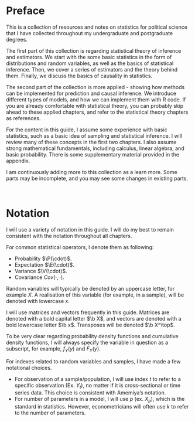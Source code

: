 # Preface {.unnumbered}

This is a collection of resources and notes on statistics for political science that I have collected throughout my undergraduate and postgraduate degrees.

The first part of this collection is regarding statistical theory of inference and estimators. We start with the some basic statistics in the form of distributions and random variables, as well as the basics of statistical inference. Then, we cover a series of estimators and the theory behind them. Finally, we discuss the basics of causality in statistics.

The second part of the collection is more applied - showing how methods can be implemented for prediction and causal inference. We introduce different types of models, and how we can implement them with R code. If you are already comfortable with statistical theory, you can probably skip ahead to these applied chapters, and refer to the statistical theory chapters as references.

For the content in this guide, I assume some experience with basic statistics, such as a basic idea of sampling and statistical inference. I will review many of these concepts in the first two chapters. I also assume strong mathematical fundamentals, including calculus, linear algebra, and basic probability. There is some supplementary material provided in the appendix.

I am continuously adding more to this collection as a learn more. Some parts may be incomplete, and you may see some changes in existing parts.

<br />

# Notation

I will use a variety of notation in this guide. I will do my best to remain consistent with the notation throughout all chapters.

For common statistical operators, I denote them as following:

-   Probability $\P(\cdot)$.
-   Expectation $\E(\cdot)$.
-   Variance $\V(\cdot)$.
-   Covariance $Cov(\cdot, \cdot)$.

Random variables will typically be denoted by an uppercase letter, for example $X$. A realisation of this variable (for example, in a sample), will be denoted with lowercase $x$.

I will use matrices and vectors frequently in this guide. Matrices are denoted with a bold capital letter $\b X$, and vectors are denoted with a bold lowercase letter $\b x$. Transposes will be denoted $\b X^\top$.

To be very clear regarding probability density functions and cumulative density functions, I will always specify the variable in question as a subscript, for example, $f_Y(y)$ and $F_Y(y)$.

For indexes related to random variables and samples, I have made a few notational choices.

-   For observation of a sample/population, I will use index $t$ to refer to a specific observation (Ex. $Y_t$), no matter if it is cross-sectional or time series data. This choice is consistent with Amemiya's notation.
-   For number of parameters in a model, I will use $p$ (ex. $X_p$), which is the standard in statistics. However, econometricians will often use $k$ to refer to the number of parameters.
